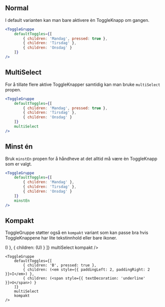 
## Normal

I default varianten kan man bare aktivere èn ToggleKnapp om gangen.

<Example>
    <ToggleGruppe 
        defaultToggles={[
            { children: 'Mandag', pressed: true },
            { children: 'Tirsdag' },
            { children: 'Onsdag' }
        ]}
    />
</Example>

```jsx
<ToggleGruppe 
    defaultToggles={[
        { children: 'Mandag', pressed: true },
        { children: 'Tirsdag' },
        { children: 'Onsdag' }
    ]}
/>
```

## MultiSelect

For å tillate flere aktive ToggleKnapper samtidig kan man bruke `multiSelect` propen.

<Example>
    <ToggleGruppe 
        defaultToggles={[
            { children: 'Mandag', pressed: true },
            { children: 'Tirsdag' },
            { children: 'Onsdag' }
        ]}
        multiSelect
    />
</Example>

```jsx
<ToggleGruppe 
    defaultToggles={[
        { children: 'Mandag', pressed: true },
        { children: 'Tirsdag' },
        { children: 'Onsdag' }
    ]}
    multiSelect
/>
```

## Minst én

Bruk `minstEn` propen for å håndheve at det alltid må være èn ToggleKnapp som er valgt.

<Example>
    <ToggleGruppe 
        defaultToggles={[
            { children: 'Mandag' },
            { children: 'Tirsdag' },
            { children: 'Onsdag' }
        ]}
        minstEn
    />
</Example>

```jsx
<ToggleGruppe 
    defaultToggles={[
        { children: 'Mandag' },
        { children: 'Tirsdag' },
        { children: 'Onsdag' }
    ]}
    minstEn
/>
```

## Kompakt

ToggleGruppe støtter også en `kompakt` variant som kan passe bra hvis ToggleKnappene har lite tekstinnhold eller bare ikoner.

<Example>
    <ToggleGruppe 
        defaultToggles={[
            { children: 'B', pressed: true },
            { children: (<em style={{ paddingLeft: 2, paddingRight: 2 }}>I</em>) },
            { children: (<span style={{ textDecoration: 'underline' }}>U</span>) }
        ]}
        multiSelect
        kompakt
    />
</Example>

```
<ToggleGruppe 
    defaultToggles={[
        { children: 'B', pressed: true },
        { children: (<em style={{ paddingLeft: 2, paddingRight: 2 }}>I</em>) },
        { children: (<span style={{ textDecoration: 'underline' }}>U</span>) }
    ]}
    multiSelect
    kompakt
/>
```
